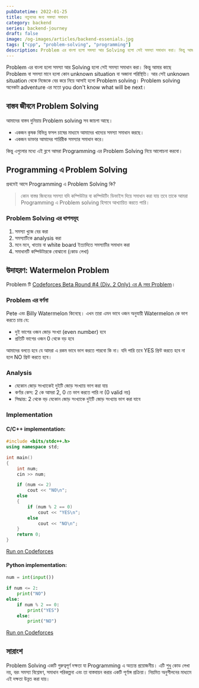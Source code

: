 ```yaml
---
pubDatetime: 2022-01-25
title: নতুনদের জন্য সমস্যা সমাধান
category: backend
series: backend-journey
draft: false
image: /og-images/articles/backend-essenials.jpg
tags: ["cpp", "problem-solving", "programming"]
description: Problem এর বাংলা হলো সমস্যা আর Solving হলো সেই সমস্যা সমাধান করা। কিন্তু আমার কাছে Problem বা সমস্যা মানে হলো কোন unknown situation বা অজানা পরিস্থিতি
---
```


Problem এর বাংলা হলো সমস্যা আর Solving হলো সেই সমস্যা সমাধান করা। কিন্তু আমার কাছে Problem বা সমস্যা মানে হলো কোন unknown situation বা অজানা পরিস্থিতি। আর সেই unknown situation থেকে নিজেকে বের করে নিয়ে আসাই হলো Problem solving। Problem solving অনেকটা adventure এর মতো you don't know what will be next।

## বাস্তব জীবনে Problem Solving

আমাদের বাস্তব দুনিয়ায় Problem solving সব জায়গা আছে।

- একজন কৃষক বিভিন্ন ফসল চাষের মাধ্যমে আমাদের খাদ্যের সমস্যা সমাধান করছে।
- একজন ডাক্তার আমাদের শারিরীক সমস্যার সমাধান করে।

কিন্তু এগুলোর মধ্যে এই ব্লগে আমরা Programming এর Problem Solving নিয়ে আলোচনা করবো।

## Programming এ Problem Solving

প্রথমেই আসে Programming এ Problem Solving কি?

> কোন বাস্তর জিবনের সমস্যা যদি কম্পিউটার বা কম্পিউটিং ডিভাইস দিয়ে সমাধান করা যায় তবে তাকে আমরা Programming এ Problem solving হিসাবে আখ্যায়িত করতে পারি।

### Problem Solving এর ধাপসমূহ

1. সমস্যা খুজে বের করা
2. সমস্যাটিকে analysis করা
3. মনে মনে, খাতায় বা white board ইত্যাদিতে সমস্যাটির সমাধান করা
4. সমাধানটি কম্পিউটারকে বোঝানো (কোড লেখা)

## উদাহরণ: Watermelon Problem

Problem টি [Codeforces Beta Round #4 (Div. 2 Only) এর A নম্বর Problem](https://codeforces.com/problemset/problem/4/A)।

### Problem এর বর্ণনা

Pete এবং Billy Watermelon কিনেছে। এখন তারা এমন ভাবে ওজন অনুযায়ী Watermelon কে ভাগ করতে চায় যে:

- দুই ভাগের ওজন জোড় সংখ্যা (even number) হবে
- প্রতিটি ভাগের ওজন 0 থেকে বড় হবে

আমাদের বলতে হবে যে আমরা এ রকম ভাবে ভাগ করতে পারবো কি না। যদি পারি তবে YES প্রিন্ট করতে হবে না হলে NO প্রিন্ট করতে হবে।

### Analysis

- যেকােন জোড় সংখ্যাকেই দুইটি জোড় সংখ্যায় ভাগ করা যায়
- কর্ণার কেস: 2 কে আমরা 2, 0 তে ভাগ করতে পারি না (0 valid নয়)
- সিদ্ধান্ত: 2 থেকে বড় যেকোন জোড় সংখ্যাকে দুইটি জোড় সংখ্যায় ভাগ করা যাবে

### Implementation

#### C/C++ implementation:

```cpp
#include <bits/stdc++.h>
using namespace std;

int main()
{
	int num;
	cin >> num;

	if (num <= 2)
		cout << "NO\n";
	else
	{
		if (num % 2 == 0)
			cout << "YES\n";
		else
			cout << "NO\n";
	}
	return 0;
}
```

[Run on Codeforces](https://codeforces.com/contest/4/submission/159295024)

#### Python implementation:

```python
num = int(input())

if num <= 2:
    print("NO")
else:
    if num % 2 == 0:
        print("YES")
    else:
        print("NO")
```

[Run on Codeforces](https://codeforces.com/contest/4/submission/159295164)

## সারাংশ

Problem Solving একটি গুরুত্বপূর্ণ দক্ষতা যা Programming এ অত্যন্ত প্রয়োজনীয়। এটি শুধু কোড লেখা নয়, বরং সমস্যা বিশ্লেষণ, সমাধান পরিকল্পনা এবং তা বাস্তবায়ন করার একটি পূর্ণাঙ্গ প্রক্রিয়া। নিয়মিত অনুশীলনের মাধ্যমে এই দক্ষতা উন্নত করা যায়।
